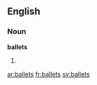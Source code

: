 ==English==

===Noun===
'''ballets'''

# {{plural of|[[ballet]]}}

[[ar:ballets]]
[[fr:ballets]]
[[sv:ballets]]